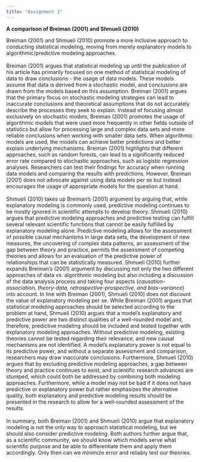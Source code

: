 ```yaml
---
title: "Assignment 1"
---
```


**A comparison of Breiman (2001) and Shmueli (2010)**

| Breiman (2001) and Shmueli (2010) promote a more inclusive approach to conducting statistical modeling, moving from merely explanatory models to algorithmic/predictive modeling approaches.
| 
| Breiman (2001) argues that statistical modeling up until the publication of his article has primarily focused on one method of statistical modeling of data to draw conclusions - the usage of data models. These models assume that data is derived from a stochastic model, and conclusions are drawn from the models based on this assumption. Breiman (2001) argues that the primary focus on stochastic modeling strategies can lead to inaccurate conclusions and theoretical assumptions that do not accurately describe the processes they seek to explain. Instead of focusing almost exclusively on stochastic models, Breiman (2001) promotes the usage of algorithmic models that were used more frequently in other fields outside of statistics but allow for processing large and complex data sets and more reliable conclusions when working with smaller data sets. When algorithmic models are used, the models can achieve better predictions and better explain underlying mechanisms. Breiman (2001) highlights that different approaches, such as random forests, can lead to a significantly reduced error rate compared to stochastic approaches, such as logistic regression analyses. Researchers can test their findings for accuracy when running data models and comparing the results with predictions. However, Breiman (2001) does not advocate against using data models per se but instead encourages the usage of appropriate models for the question at hand.
| 
| Shmueli (2010) takes up Breiman's (2001) argument by arguing that, while explanatory modeling is commonly used, predictive modeling continues to be mostly ignored in scientific attempts to develop theory. Shmueli (2010) argues that predictive modeling approaches and predictive testing can fulfill several relevant scientific functions that cannot be easily fulfilled by explanatory modeling alone. Predictive modeling allows for the assessment of possible causal mechanisms in large data sets, the development of new measures, the uncovering of complex data patterns, an assessment of the gap between theory and practice, permits the assessment of competing theories and allows for an evaluation of the predictive power of relationships that can be statistically measured. Shmueli (2010) further expands Breiman's (2001) argument by discussing not only the two different approaches of data vs. algorithmic modeling but also including a discussion of the data analysis process and taking four aspects (*causation-association, theory-data, retrospective-prospective, and bias-variance*) into account. In line with Breiman (2001), Shmueli (2010) does not discount the value of explanatory modeling per se. While Breiman (2001) argues that statistical modeling approaches should be selected according to the problem at hand, Shmueli (2010) argues that a model's explanatory and predictive power are two distinct qualities of a well-rounded model and, therefore, predictive modeling should be included and tested together with explanatory modeling approaches. Without predictive modeling, existing theories cannot be tested regarding their relevance, and new causal mechanisms are not identified. A model's explanatory power is not equal to its predictive power, and without a separate assessment and comparison, researchers may draw inaccurate conclusions. Furthermore, Shmueli (2010) argues that by excluding predictive modeling approaches, a gap between theory and practice continues to exist, and scientific research advances are stumped, which could both be addressed by combining both modeling approaches. Furthermore, while a model may not be bad if it does not have predictive or explanatory power but rather emphasizes the alternative quality, both explanatory and predictive modeling results should be presented in the research to allow for a well-rounded assessment of the results.
| 
| In summary, both Breiman (2001) and Shmueli (2010) argue that explanatory modeling is not the only way to approach statistical modeling, but we should also consider predictive modeling. Both authors further argue that, as a scientific community, we should know which models serve what scientific purpose and be able to differentiate them and apply them accordingly. Only then can we minimize error and reliably test our theories.
